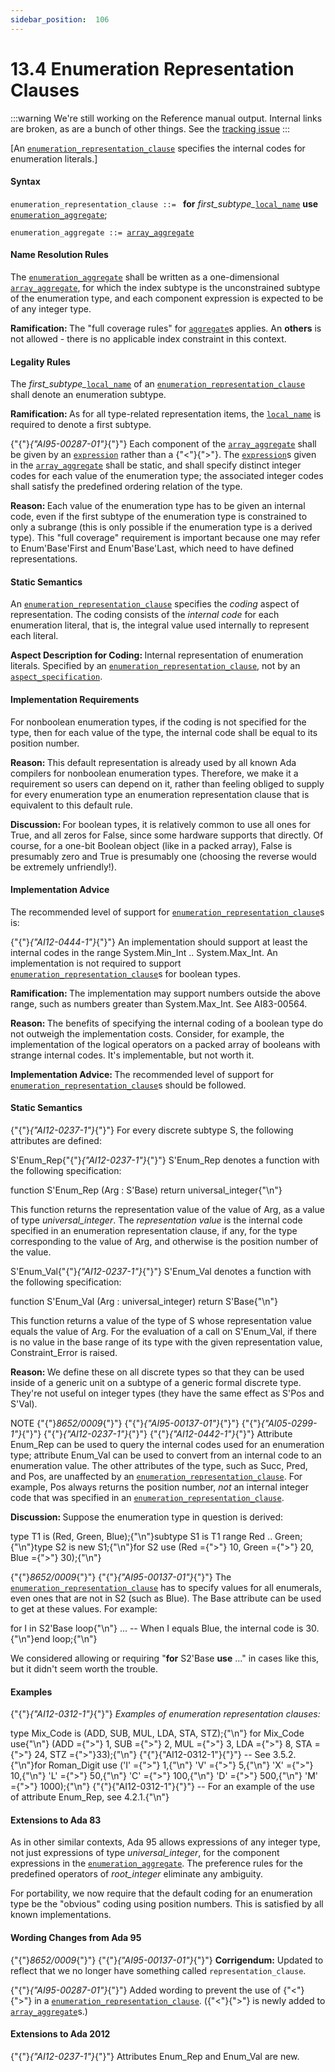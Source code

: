 ---
sidebar_position:  106
---

# 13.4 Enumeration Representation Clauses

:::warning
We're still working on the Reference manual output.  Internal links are broken,
as are a bunch of other things.
See the [tracking issue](https://github.com/ada-lang-io/ada-lang-io/issues/20)
:::


<p>[An <code><a href="../AA-13/AA-13.4#S0350">enumeration_representation_clause</a></code> specifies the internal codes for enumeration literals.] </p>

#### Syntax

<p><code>enumeration_representation_clause</code><a id="S0350"></a><code> ::= </code>    <strong>for</strong> <em>first_subtype_</em><code><a href="../AA-13/AA-13.1#S0345">local_name</a></code> <strong>use</strong> <code><a href="../AA-13/AA-13.4#S0351">enumeration_aggregate</a></code>;</p>
<p><code>enumeration_aggregate</code><a id="S0351"></a><code> ::= </code><code><a href="../AA-4/AA-4.3#S0113">array_aggregate</a></code></p>

#### Name Resolution Rules

<p>The <code><a href="../AA-13/AA-13.4#S0351">enumeration_aggregate</a></code> shall be written as a one-dimensional <code><a href="../AA-4/AA-4.3#S0113">array_aggregate</a></code>, for which the index subtype is the unconstrained subtype of the enumeration type, and each component expression is expected to be of any integer type. </p>
<Admonition type="note">
<p><strong>Ramification: </strong>The "full coverage rules" for <code><a href="../AA-4/AA-4.3#S0106">aggregate</a></code>s applies. An <strong>others</strong> is not allowed - there is no applicable index constraint in this context. </p></Admonition>


#### Legality Rules

<p>The <em>first_subtype_</em><code><a href="../AA-13/AA-13.1#S0345">local_name</a></code> of an <code><a href="../AA-13/AA-13.4#S0350">enumeration_representation_clause</a></code> shall denote an enumeration subtype. </p>
<Admonition type="note">
<p><strong>Ramification: </strong>As for all type-related representation items, the <code><a href="../AA-13/AA-13.1#S0345">local_name</a></code> is required to denote a first subtype. </p></Admonition>

<p>{"{"}<em>{"AI95-00287-01"}</em>{"}"} Each component of the <code><a href="../AA-4/AA-4.3#S0113">array_aggregate</a></code> shall be given by an <code><a href="../AA-4/AA-4.4#S0132">expression</a></code> rather than a {"<"}{">"}. The <code><a href="../AA-4/AA-4.4#S0132">expression</a></code>s given in the <code><a href="../AA-4/AA-4.3#S0113">array_aggregate</a></code> shall be static, and shall specify distinct integer codes for each value of the enumeration type; the associated integer codes shall satisfy the predefined ordering relation of the type. </p>
<Admonition type="note">
<p><strong>Reason: </strong>Each value of the enumeration type has to be given an internal code, even if the first subtype of the enumeration type is constrained to only a subrange (this is only possible if the enumeration type is a derived type). This "full coverage" requirement is important because one may refer to Enum'Base'First and Enum'Base'Last, which need to have defined representations. </p></Admonition>


#### Static Semantics

<p>An <code><a href="../AA-13/AA-13.4#S0350">enumeration_representation_clause</a></code> specifies the <em>coding</em> aspect of representation. The coding consists of the <em>internal code</em> for each enumeration literal, that is, the integral value used internally to represent each literal.</p>
<Admonition type="note">
<p><strong>Aspect Description for </strong><strong>Coding: </strong>Internal representation of enumeration literals. Specified by an <code><a href="../AA-13/AA-13.4#S0350">enumeration_representation_clause</a></code>, not by an <code><a href="../AA-13/AA-13.1#S0346">aspect_specification</a></code>.</p></Admonition>


#### Implementation Requirements

<p>For nonboolean enumeration types, if the coding is not specified for the type, then for each value of the type, the internal code shall be equal to its position number. </p>
<Admonition type="note">
<p><strong>Reason: </strong>This default representation is already used by all known Ada compilers for nonboolean enumeration types. Therefore, we make it a requirement so users can depend on it, rather than feeling obliged to supply for every enumeration type an enumeration representation clause that is equivalent to this default rule. </p></Admonition>

<Admonition type="note">
<p><strong>Discussion: </strong>For boolean types, it is relatively common to use all ones for True, and all zeros for False, since some hardware supports that directly. Of course, for a one-bit Boolean object (like in a packed array), False is presumably zero and True is presumably one (choosing the reverse would be extremely unfriendly!). </p></Admonition>


#### Implementation Advice

<p>The recommended level of support for <code><a href="../AA-13/AA-13.4#S0350">enumeration_representation_clause</a></code>s is: </p>
<p>{"{"}<em>{"AI12-0444-1"}</em>{"}"} An implementation should support at least the internal codes in the range System.Min_Int .. System.Max_Int. An implementation is not required to support <code><a href="../AA-13/AA-13.4#S0350">enumeration_representation_clause</a></code>s for boolean types. </p>
<Admonition type="note">
<p><strong>Ramification: </strong>The implementation may support numbers outside the above range, such as numbers greater than System.Max_Int. See AI83-00564. </p></Admonition>

<Admonition type="note">
<p><strong>Reason: </strong>The benefits of specifying the internal coding of a boolean type do not outweigh the implementation costs. Consider, for example, the implementation of the logical operators on a packed array of booleans with strange internal codes. It's implementable, but not worth it. </p></Admonition>

<Admonition type="note">
<p><strong>Implementation Advice: </strong>The recommended level of support for <code><a href="../AA-13/AA-13.4#S0350">enumeration_representation_clause</a></code>s should be followed.</p></Admonition>


#### Static Semantics

<p>{"{"}<em>{"AI12-0237-1"}</em>{"}"} For every discrete subtype S, the following attributes are defined: </p>
<p>S'Enum_Rep{"{"}<em>{"AI12-0237-1"}</em>{"}"} S'Enum_Rep denotes a function with the following specification: </p>
<CodeBlock>
function S'Enum_Rep (Arg : S'Base) return universal_integer{"\n"}
</CodeBlock>

<p>This function returns the representation value of the value of Arg, as a value of type <em>universal_integer</em>. The <em>representation value</em> is the internal code specified in an enumeration representation clause, if any, for the type corresponding to the value of Arg, and otherwise is the position number of the value.</p>
<p>S'Enum_Val{"{"}<em>{"AI12-0237-1"}</em>{"}"} S'Enum_Val denotes a function with the following specification: </p>
<CodeBlock>
function S'Enum_Val (Arg : universal_integer) return S'Base{"\n"}
</CodeBlock>

<p>This function returns a value of the type of S whose representation value equals the value of Arg. For the evaluation of a call on S'Enum_Val, if there is no value in the base range of its type with the given representation value, Constraint_Error is raised.</p>
<Admonition type="note">
<p><strong>Reason: </strong>We define these on all discrete types so that they can be used inside of a generic unit on a subtype of a generic formal discrete type. They're not useful on integer types (they have the same effect as S'Pos and S'Val). </p></Admonition>

<Admonition type="note">
<p>NOTE   {"{"}<em>8652/0009</em>{"}"} {"{"}<em>{"AI95-00137-01"}</em>{"}"} {"{"}<em>{"AI05-0299-1"}</em>{"}"} {"{"}<em>{"AI12-0237-1"}</em>{"}"} {"{"}<em>{"AI12-0442-1"}</em>{"}"} Attribute Enum_Rep can be used to query the internal codes used for an enumeration type; attribute Enum_Val can be used to convert from an internal code to an enumeration value. The other attributes of the type, such as Succ, Pred, and Pos, are unaffected by an <code><a href="../AA-13/AA-13.4#S0350">enumeration_representation_clause</a></code>. For example, Pos always returns the position number, <em>not</em> an internal integer code that was specified in an <code><a href="../AA-13/AA-13.4#S0350">enumeration_representation_clause</a></code>. </p></Admonition>

<Admonition type="note">
<p><strong>Discussion: </strong>Suppose the enumeration type in question is derived: </p></Admonition>

<CodeBlock>
type T1 is (Red, Green, Blue);{"\n"}subtype S1 is T1 range Red .. Green;{"\n"}type S2 is new S1;{"\n"}for S2 use (Red ={">"} 10, Green ={">"} 20, Blue ={">"} 30);{"\n"}
</CodeBlock>

<Admonition type="note">
<p>{"{"}<em>8652/0009</em>{"}"} {"{"}<em>{"AI95-00137-01"}</em>{"}"} The <code><a href="../AA-13/AA-13.4#S0350">enumeration_representation_clause</a></code> has to specify values for all enumerals, even ones that are not in S2 (such as Blue). The Base attribute can be used to get at these values. For example: </p></Admonition>

<CodeBlock>
for I in S2'Base loop{"\n"}    ... -- When I equals Blue, the internal code is 30.{"\n"}end loop;{"\n"}
</CodeBlock>

<Admonition type="note">
<p>We considered allowing or requiring "<strong>for</strong> S2'Base <strong>use</strong> ..." in cases like this, but it didn't seem worth the trouble. </p></Admonition>


#### Examples

<p>{"{"}<em>{"AI12-0312-1"}</em>{"}"} <em>Examples of enumeration representation clauses:</em> </p>
<CodeBlock>
type Mix_Code is (ADD, SUB, MUL, LDA, STA, STZ);{"\n"}
</CodeBlock>

<CodeBlock>
for Mix_Code use{"\n"}   (ADD ={">"} 1, SUB ={">"} 2, MUL ={">"} 3, LDA ={">"} 8, STA ={">"} 24, STZ ={">"}33);{"\n"}
</CodeBlock>

<CodeBlock>
{"{"}{"AI12-0312-1"}{"}"} -- See 3.5.2.{"\n"}for Roman_Digit use ('I' ={">"} 1,{"\n"}                     'V' ={">"} 5,{"\n"}                     'X' ={">"} 10,{"\n"}                     'L' ={">"} 50,{"\n"}                     'C' ={">"} 100,{"\n"}                     'D' ={">"} 500,{"\n"}                     'M' ={">"} 1000);{"\n"}
</CodeBlock>

<CodeBlock>
{"{"}{"AI12-0312-1"}{"}"} -- For an example of the use of attribute Enum_Rep, see 4.2.1.{"\n"}
</CodeBlock>


#### Extensions to Ada 83

<Admonition type="note">
<p>As in other similar contexts, Ada 95 allows expressions of any integer type, not just expressions of type <em>universal_integer</em>, for the component expressions in the <code><a href="../AA-13/AA-13.4#S0351">enumeration_aggregate</a></code>. The preference rules for the predefined operators of <em>root_integer</em> eliminate any ambiguity.</p></Admonition>

<Admonition type="note">
<p>For portability, we now require that the default coding for an enumeration type be the "obvious" coding using position numbers. This is satisfied by all known implementations. </p></Admonition>


#### Wording Changes from Ada 95

<Admonition type="note">
<p>{"{"}<em>8652/0009</em>{"}"} {"{"}<em>{"AI95-00137-01"}</em>{"}"} <strong>Corrigendum:</strong> Updated to reflect that we no longer have something called <code>representation_clause</code>.</p></Admonition>

<Admonition type="note">
<p>{"{"}<em>{"AI95-00287-01"}</em>{"}"} Added wording to prevent the use of {"<"}{">"} in a <code><a href="../AA-13/AA-13.4#S0350">enumeration_representation_clause</a></code>. ({"<"}{">"} is newly added to <code><a href="../AA-4/AA-4.3#S0113">array_aggregate</a></code>s.) </p></Admonition>


#### Extensions to Ada 2012

<Admonition type="note">
<p>{"{"}<em>{"AI12-0237-1"}</em>{"}"} Attributes Enum_Rep and Enum_Val are new. </p></Admonition>

